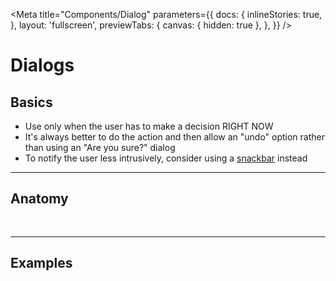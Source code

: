 
<Meta
  title="Components/Dialog"
  parameters={{
    docs: {
      inlineStories: true,
    },
    layout: 'fullscreen',
    previewTabs: {
      canvas: { hidden: true },
    },
  }}
/>

<style>
  {`
  #story--components-dialog--anatomy > div,
  #story--components-dialog--logout > div,
  #story--components-dialog--udf > div {
    height: 20rem !important;
  }
  .preview-dark {
    display: none;
  }
  .dark .preview-light {
    display: none;
  }
  .dark .preview-dark {
    display: block;
  }
  `}
</style>

# Dialogs

## Basics

- Use only when the user has to make a decision RIGHT NOW
- It's always better to do the action and then allow an "undo" option rather than using an "Are you sure?" dialog
- To notify the user less intrusively, consider using a [snackbar](?path=/story/components-snackbar--basic) instead

---

## Anatomy

<Pre>
  <Story id="components-dialog--anatomy" />
</Pre>

---

## Examples

<Pre>
  <Story id="components-dialog--logout" />
</Pre>

<Pre>
  <Story id="components-dialog--udf" />
</Pre>
